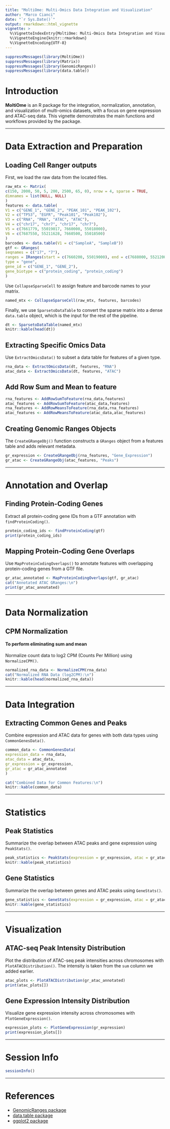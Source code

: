 ```yaml
---
title: "MoltiOme: Multi-Omics Data Integration and Visualization"
author: "Marco Cianci"
date: "`r Sys.Date()`"
output: rmarkdown::html_vignette
vignette: >
  %\VignetteIndexEntry{MoltiOme: Multi-Omics Data Integration and Visualization}
  %\VignetteEngine{knitr::rmarkdown}
  %\VignetteEncoding{UTF-8}
---
```


```r
suppressMessages(library(MoltiOme))
suppressMessages(library(Matrix))
suppressMessages(library(GenomicRanges))
suppressMessages(library(data.table))
```

# Introduction

**MoltiOme** is an R package for the integration, normalization, annotation, and visualization of multi-omics datasets, with a focus on gene expression and ATAC-seq data. This vignette demonstrates the main functions and workflows provided by the package.

---

# Data Extraction and Preparation

## Loading Cell Ranger outputs
First, we load the raw data from the located files.

```r
raw_mtx <- Matrix(
c(150, 2000, 50, 5, 200, 2500, 65, 0), nrow = 4, sparse = TRUE,
dimnames = list(NULL, NULL)
)
features <- data.table(
V1 = c("GENE_1", "GENE_2", "PEAK_101", "PEAK_102"),
V2 = c("TP53", "EGFR", "Peak101", "Peak102"),
V3 = c("RNA", "RNA", "ATAC", "ATAC"),
V4 = c("chr17", "chr7", "chr17", "chr7"),
V5 = c(7661779, 55019017, 7660000, 55018000),
V6 = c(7687550, 55211628, 7660500, 55018500)
)
barcodes <- data.table(V1 = c("SampleA", "SampleB"))
gtf <- GRanges(
seqnames = c("17", "7"),
ranges = IRanges(start = c(7660200, 55019000), end = c(7688000, 55212000)),
type = "gene",
gene_id = c("GENE_1", "GENE_2"),
gene_biotype = c("protein_coding", "protein_coding")
)
```

Use `CollapseSparseCell` to assign feature and barcode names to your matrix.

```r
named_mtx <- CollapseSparseCell(raw_mtx, features, barcodes)
```


Finally, we use `SparsetoDataTable` to convert the sparse matrix into a dense `data.table` object, which is the input for the rest of the pipeline.

```r
dt <- SparsetoDataTable(named_mtx)
knitr::kable(head(dt))
```

## Extracting Specific Omics Data

Use `ExtractOmicsData()` to subset a data table for features of a given type.

```r
rna_data <- ExtractOmicsData(dt, features, "RNA")
atac_data <- ExtractOmicsData(dt, features, "ATAC")
```

## Add Row Sum and Mean to feature
```r
rna_features <- AddRowSumToFeature(rna_data,features)
atac_features <- AddRowSumToFeature(atac_data,features)
rna_features <- AddRowMeansToFeature(rna_data,rna_features)
atac_features <- AddRowMeansToFeature(atac_data,atac_features)
```

## Creating Genomic Ranges Objects

The `CreateGRangeObj()` function constructs a `GRanges` object from a features table and adds relevant metadata.

```r
gr_expression <- CreateGRangeObj(rna_features, "Gene_Expression")
gr_atac <- CreateGRangeObj(atac_features, "Peaks")
```

---

# Annotation and Overlap


## Finding Protein-Coding Genes

Extract all protein-coding gene IDs from a GTF annotation with `findProteinCoding()`.
```r
protein_coding_ids <- findProteinCoding(gtf)
print(protein_coding_ids)
```

## Mapping Protein-Coding Gene Overlaps

Use `MapProteinCodingOverlaps()` to annotate features with overlapping protein-coding genes from a GTF file.
```r
gr_atac_annotated <- MapProteinCodingOverlaps(gtf, gr_atac)
cat("Annotated ATAC GRanges:\n")
print(gr_atac_annotated)
```

---

# Data Normalization

## CPM Normalization

#### To perform eliminating sum and mean

Normalize count data to log2 CPM (Counts Per Million) using `NormalizeCPM()`.

```r
normalized_rna_data <- NormalizeCPM(rna_data)
cat("Normalized RNA Data (log2CPM):\n")
knitr::kable(head(normalized_rna_data))
```
---

# Data Integration

## Extracting Common Genes and Peaks

Combine expression and ATAC data for genes with both data types using `CommonGenesData()`.
```r
common_data <- CommonGenesData(
expression_data = rna_data,
atac_data = atac_data,
gr_expression = gr_expression,
gr_atac = gr_atac_annotated
)

cat("Combined Data for Common Features:\n")
knitr::kable(common_data)
```

---

# Statistics

## Peak Statistics

Summarize the overlap between ATAC peaks and gene expression using `PeakStats()`.
```r
  
peak_statistics <- PeakStats(expression = gr_expression, atac = gr_atac_annotated)
knitr::kable(peak_statistics)
```


## Gene Statistics

Summarize the overlap between genes and ATAC peaks using `GeneStats()`.
```r
gene_statistics <- GeneStats(expression = gr_expression, atac = gr_atac_annotated)
knitr::kable(gene_statistics)
```

---


# Visualization

## ATAC-seq Peak Intensity Distribution

Plot the distribution of ATAC-seq peak intensities across chromosomes with `PlotATACDistribution()`. The intensity is taken from the `sum` column we added earlier.

```r
atac_plots <- PlotATACDistribution(gr_atac_annotated)
print(atac_plots[])
```

## Gene Expression Intensity Distribution

Visualize gene expression intensity across chromosomes with `PlotGeneExpression()`.
```r
expression_plots <- PlotGeneExpression(gr_expression)
print(expression_plots[])
```
---

# Session Info

```r
sessionInfo()
```

---

# References

- [GenomicRanges package](https://bioconductor.org/packages/GenomicRanges/)
- [data.table package](https://cran.r-project.org/package=data.table)
- [ggplot2 package](https://ggplot2.tidyverse.org/)
